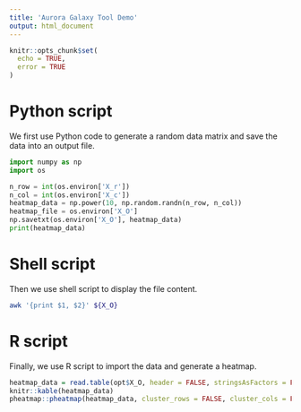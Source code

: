 ```yaml
---
title: 'Aurora Galaxy Tool Demo'
output: html_document
---
```


```r
knitr::opts_chunk$set(
  echo = TRUE, 
  error = TRUE
)
```


# Python script

We first use Python code to generate a random data matrix and save the data into an output file.

```python
import numpy as np
import os

n_row = int(os.environ['X_r'])
n_col = int(os.environ['X_c'])
heatmap_data = np.power(10, np.random.randn(n_row, n_col))
heatmap_file = os.environ['X_O']
np.savetxt(os.environ['X_O'], heatmap_data)
print(heatmap_data)
```


# Shell script

Then we use shell script to display the file content.

```bash
awk '{print $1, $2}' ${X_O}
```


# R script

Finally, we use R script to import the data and generate a heatmap.

```r
heatmap_data = read.table(opt$X_O, header = FALSE, stringsAsFactors = FALSE)
knitr::kable(heatmap_data)
pheatmap::pheatmap(heatmap_data, cluster_rows = FALSE, cluster_cols = FALSE)
```

